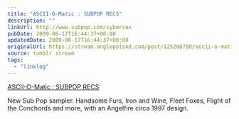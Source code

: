 ```yaml
---
title: "ASCII-O-Matic : SUBPOP RECS"
description: ""
linkUrl: http://www.subpop.com/cybersex
pubDate: 2009-06-17T16:44:37+00:00
updatedDate: 2009-06-17T16:44:37+00:00
originalUrl: https://stream.anglepoised.com/post/125288780/ascii-o-matic-subpop-recs
source: tumblr stream
tags:
  - "linklog"
---
```


[ASCII-O-Matic : SUBPOP RECS][1]

New Sub Pop sampler. Handsome Furs, Iron and Wine, Fleet Foxes, Flight of the Conchords and more, with an Angelfire circa 1997 design.

[1]: http://www.subpop.com/cybersex
